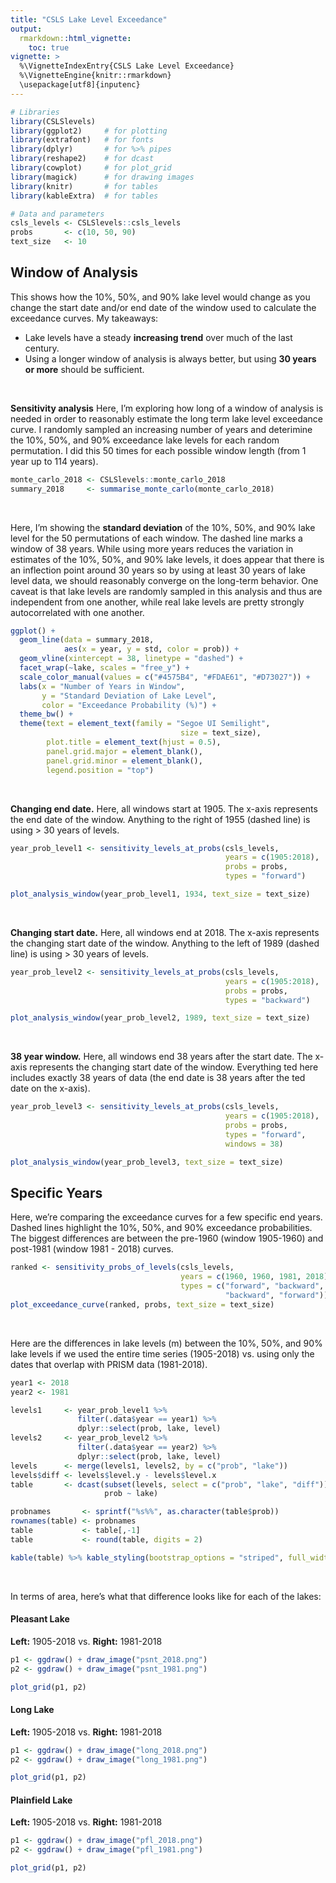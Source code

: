 ```yaml
---
title: "CSLS Lake Level Exceedance"
output: 
  rmarkdown::html_vignette:
    toc: true
vignette: >
  %\VignetteIndexEntry{CSLS Lake Level Exceedance}
  %\VignetteEngine{knitr::rmarkdown}
  \usepackage[utf8]{inputenc}
---
```


```r
# Libraries
library(CSLSlevels)
library(ggplot2)     # for plotting
library(extrafont)   # for fonts
library(dplyr)       # for %>% pipes
library(reshape2)    # for dcast
library(cowplot)     # for plot_grid
library(magick)      # for drawing images
library(knitr)       # for tables
library(kableExtra)  # for tables

# Data and parameters
csls_levels <- CSLSlevels::csls_levels
probs       <- c(10, 50, 90)
text_size   <- 10
```

## Window of Analysis

This shows how the 10%, 50%, and 90% lake level would change as you change the
start date and/or end date of the window used to calculate the exceedance
curves. My takeaways:

* Lake levels have a steady **increasing trend** over much of the last century.
* Using a longer window of analysis is always better, but using **30 years or more**
should be sufficient.

<br>

**Sensitivity analysis** Here, I'm exploring how long of a window of
analysis is needed in order to reasonably estimate the long term lake level
exceedance curve. I randomly sampled an increasing number of years and
deterimine the 10%, 50%, and 90% exceedance lake levels for each random
permutation. I did this 50 times for each possible window length (from 1 year up to 114
years).

```r
monte_carlo_2018 <- CSLSlevels::monte_carlo_2018
summary_2018     <- summarise_monte_carlo(monte_carlo_2018)
```

<br>

Here, I'm showing the **standard deviation** of the 10%, 50%, and 90% lake level
for the 50 permutations of each window. The dashed line marks a window of 38
years. While using more years reduces the variation in estimates of the 10%,
50%, and 90% lake levels, it does appear that there is an inflection point
around 30 years so by using at least 30 years of lake level data,
we should reasonably converge on the long-term behavior. One caveat is that lake
levels are randomly sampled in this analysis and thus are independent from one
another, while real lake levels are pretty strongly autocorrelated with one
another.

```r
ggplot() +
  geom_line(data = summary_2018,
            aes(x = year, y = std, color = prob)) +
  geom_vline(xintercept = 38, linetype = "dashed") +
  facet_wrap(~lake, scales = "free_y") +
  scale_color_manual(values = c("#4575B4", "#FDAE61", "#D73027")) +
  labs(x = "Number of Years in Window",
       y = "Standard Deviation of Lake Level",
       color = "Exceedance Probability (%)") +
  theme_bw() +
  theme(text = element_text(family = "Segoe UI Semilight",
                                      size = text_size),
        plot.title = element_text(hjust = 0.5),
        panel.grid.major = element_blank(),
        panel.grid.minor = element_blank(),
        legend.position = "top")
```

<br>

**Changing end date.** Here, all windows start at 1905. The x-axis represents
the end date of the window. Anything to the right of 1955 (dashed line) is using
> 30 years of levels.

```r
year_prob_level1 <- sensitivity_levels_at_probs(csls_levels, 
                                                years = c(1905:2018), 
                                                probs = probs,
                                                types = "forward")

plot_analysis_window(year_prob_level1, 1934, text_size = text_size)
```

<br> 

**Changing start date.** Here, all windows end at 2018. The x-axis represents
the changing start date of the window. Anything to the left of 1989 (dashed
line) is using > 30 years of levels.

```r
year_prob_level2 <- sensitivity_levels_at_probs(csls_levels, 
                                                years = c(1905:2018), 
                                                probs = probs,
                                                types = "backward")

plot_analysis_window(year_prob_level2, 1989, text_size = text_size)
```

<br> 

**38 year window.** Here, all windows end 38 years after the start date. The
x-axis represents the changing start date of the window. Everything ted here
includes exactly 38 years of data (the end date is 38 years after the ted
date on the x-axis).

```r
year_prob_level3 <- sensitivity_levels_at_probs(csls_levels, 
                                                years = c(1905:2018), 
                                                probs = probs,
                                                types = "forward", 
                                                windows = 38)

plot_analysis_window(year_prob_level3, text_size = text_size)
```

## Specific Years

Here, we're comparing the exceedance curves for a few specific end years. Dashed
lines highlight the 10%, 50%, and 90% exceedance probabilities. The biggest
differences are between the pre-1960 (window 1905-1960) and post-1981 (window 1981 - 2018) curves.

```r
ranked <- sensitivity_probs_of_levels(csls_levels, 
                                      years = c(1960, 1960, 1981, 2018), 
                                      types = c("forward", "backward",
                                                "backward", "forward"))
plot_exceedance_curve(ranked, probs, text_size = text_size)
```

<br>

Here are the differences in lake levels (m) between the 10%, 50%, and 90% lake
levels if we used the entire time series (1905-2018) vs. using only the dates 
that overlap with PRISM data (1981-2018).

```r
year1 <- 2018
year2 <- 1981

levels1     <- year_prob_level1 %>%
               filter(.data$year == year1) %>%
               dplyr::select(prob, lake, level)
levels2     <- year_prob_level2 %>%
               filter(.data$year == year2) %>%
               dplyr::select(prob, lake, level)
levels      <- merge(levels1, levels2, by = c("prob", "lake"))
levels$diff <- levels$level.y - levels$level.x
table       <- dcast(subset(levels, select = c("prob", "lake", "diff")), 
                     prob ~ lake)

probnames       <- sprintf("%s%%", as.character(table$prob))
rownames(table) <- probnames
table           <- table[,-1]
table           <- round(table, digits = 2)

kable(table) %>% kable_styling(bootstrap_options = "striped", full_width = F)
```

<br>

In terms of area, here's what that difference looks like for each of the lakes:

#### Pleasant Lake 
**Left:** 1905-2018 vs. **Right:** 1981-2018
```r
p1 <- ggdraw() + draw_image("psnt_2018.png")
p2 <- ggdraw() + draw_image("psnt_1981.png")

plot_grid(p1, p2)
```

#### Long Lake 
**Left:** 1905-2018 vs. **Right:** 1981-2018
```r
p1 <- ggdraw() + draw_image("long_2018.png")
p2 <- ggdraw() + draw_image("long_1981.png")

plot_grid(p1, p2)
```

#### Plainfield Lake 
**Left:** 1905-2018 vs. **Right:** 1981-2018
```r
p1 <- ggdraw() + draw_image("pfl_2018.png")
p2 <- ggdraw() + draw_image("pfl_1981.png")

plot_grid(p1, p2)
```
